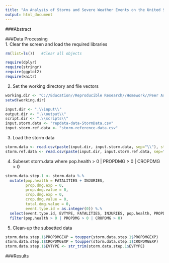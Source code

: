 ```yaml
---
title: "An Analysis of Storms and Severe Weather Events on the United States's Population Health and Economy (1950 - 2011)"
output: html_document
---
```


###Abstract  

###Data Processing    
1.  Clear the screen and load the required libraries
```r
rm(list=ls())   #Clear all objects

require(dplyr)
require(stringr)
require(ggplot2)
require(knitr)
```
2.  Set the working directory and file vectors
```r
working.dir <- "C://Education//Reproducible Research//Homework//Peer Assessment 2"
setwd(working.dir)

input.dir <- ".\\input\\"
output.dir <- ".\\output\\"
script.dir <- ".\\scripts\\"
input.storm.data <- "repdata-data-StormData.csv"
input.storm.ref.data <- "storm-reference-data.csv"
```
3.  Load the storm data
```r
storm.data <- read.csv(paste(input.dir, input.storm.data, sep="\\"), stringsAsFactors = FALSE, strip.white = TRUE)
storm.ref.data <- read.csv(paste(input.dir, input.storm.ref.data, sep="\\"), stringsAsFactors = FALSE, strip.white = TRUE)
```
4.  Subeset storm.data where pop.health > 0 | PROPDMG > 0 | CROPDMG > 0
```r
storm.data.step.1 <- storm.data %.%
  mutate(pop.health = FATALITIES + INJURIES, 
         prop.dmg.exp = 0,
         prop.dmg.value = 0,
         crop.dmg.exp = 0,
         crop.dmg.value = 0,
         total.dmg.value = 0,
         event.type.id = as.integer(0)) %.%
  select(event.type.id, EVTYPE, FATALITIES, INJURIES, pop.health, PROPDMG, PROPDMGEXP, prop.dmg.exp, prop.dmg.value, CROPDMG, CROPDMGEXP, crop.dmg.exp, crop.dmg.value, total.dmg.value) %.%
  filter(pop.health > 0 | PROPDMG > 0 | CROPDMG > 0)
```

5.  Clean-up the subsetted data
```r
storm.data.step.1$PROPDMGEXP = toupper(storm.data.step.1$PROPDMGEXP)
storm.data.step.1$CROPDMGEXP = toupper(storm.data.step.1$CROPDMGEXP)
storm.data.step.1$EVTYPE <- str_trim(storm.data.step.1$EVTYPE)
```

###Results    
